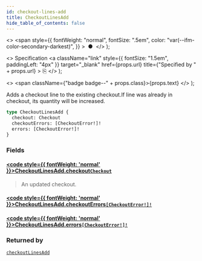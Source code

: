 ```yaml
---
id: checkout-lines-add
title: CheckoutLinesAdd
hide_table_of_contents: false
---
```


  <>
    <span
      style={{
        fontWeight: "normal",
        fontSize: ".5em",
        color: "var(--ifm-color-secondary-darkest)",
      }}
    >
      &nbsp;●&nbsp;
    </span>
  </>
);

  <>
    Specification
    <a
      className="link"
      style={{ fontSize: "1.5em", paddingLeft: "4px" }}
      target="\_blank"
      href={props.url}
      title={"Specified by " + props.url}
    >
      ⎘
    </a>
  </>
);

  <>
    <span className={"badge badge--" + props.class}>{props.text}</span>
  </>
);

Adds a checkout line to the existing checkout.If line was already in checkout, its quantity will be increased.

```graphql
type CheckoutLinesAdd {
  checkout: Checkout
  checkoutErrors: [CheckoutError!]!
  errors: [CheckoutError!]!
}
```

### Fields

#### [<code style={{ fontWeight: 'normal' }}>CheckoutLinesAdd.<b>checkout</b></code>](#)<Bullet />[`Checkout`](../../api-reference/checkout/objects/checkout) <Badge class="secondary" text="object"/> <Badge class="secondary" text="checkout"/>

> An updated checkout.

#### [<code style={{ fontWeight: 'normal' }}>CheckoutLinesAdd.<b>checkoutErrors</b></code>](#)<Bullet />[`[CheckoutError!]!`](../../api-reference/checkout/objects/checkout-error) <Badge class="secondary" text="non-null"/> <Badge class="secondary" text="object"/> <Badge class="secondary" text="checkout"/>

>

#### [<code style={{ fontWeight: 'normal' }}>CheckoutLinesAdd.<b>errors</b></code>](#)<Bullet />[`[CheckoutError!]!`](../../api-reference/checkout/objects/checkout-error) <Badge class="secondary" text="non-null"/> <Badge class="secondary" text="object"/> <Badge class="secondary" text="checkout"/>

>

### Returned by

[`checkoutLinesAdd`](../../api-reference/checkout/mutations/checkout-lines-add) <Badge class="secondary" text="mutation"/>
